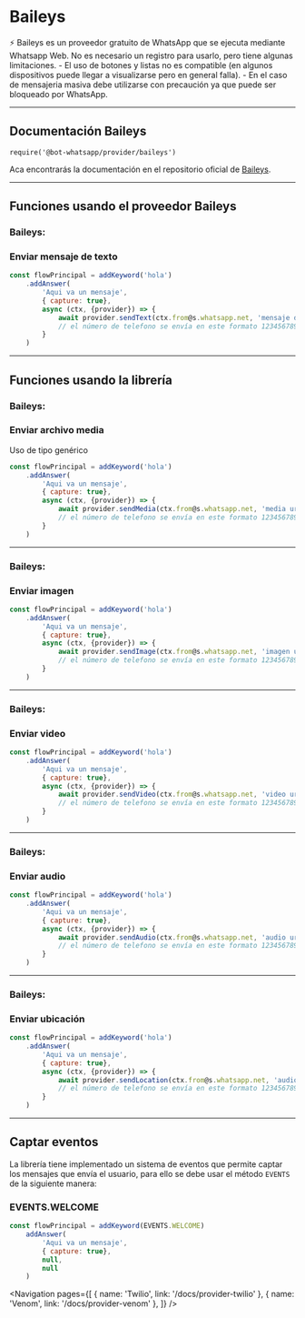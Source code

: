 
# Baileys

<Alert>
    ⚡ Baileys es un proveedor gratuito de WhatsApp que se ejecuta mediante Whatsapp Web. No es necesario un registro para usarlo, pero tiene algunas limitaciones.
    - El uso de botones y listas no es compatible (en algunos dispositivos puede llegar a visualizarse pero en general falla).
    - En el caso de mensajeria masiva debe utilizarse con precaución ya que puede ser bloqueado por WhatsApp.
</Alert>

---

## Documentación Baileys

`require('@bot-whatsapp/provider/baileys')`

Aca encontrarás la documentación en el repositorio oficial de [Baileys](https://github.com/whiskeysockets/Baileys).

---

## Funciones usando el proveedor Baileys

### Baileys:
### Enviar mensaje de texto

```js
const flowPrincipal = addKeyword('hola')
    .addAnswer(
        'Aqui va un mensaje',
        { capture: true},
        async (ctx, {provider}) => {
            await provider.sendText(ctx.from@s.whatsapp.net, 'mensaje de texto')
            // el número de telefono se envía en este formato 12345678901@s.whatsapp.net
        }
    )
```
---

## Funciones usando la librería

### Baileys:
### Enviar archivo media

Uso de tipo genérico

```js
const flowPrincipal = addKeyword('hola')
    .addAnswer(
        'Aqui va un mensaje',
        { capture: true},
        async (ctx, {provider}) => {
            await provider.sendMedia(ctx.from@s.whatsapp.net, 'media url' 'mensaje de texto')
            // el número de telefono se envía en este formato 12345678901@s.whatsapp.net
        }
    )
```
---

### Baileys:
### Enviar imagen

```js
const flowPrincipal = addKeyword('hola')
    .addAnswer(
        'Aqui va un mensaje',
        { capture: true},
        async (ctx, {provider}) => {
            await provider.sendImage(ctx.from@s.whatsapp.net, 'imagen url' 'mensaje de texto')
            // el número de telefono se envía en este formato 12345678901@s.whatsapp.net
        }
    )
```
---

### Baileys:
### Enviar video

```js
const flowPrincipal = addKeyword('hola')
    .addAnswer(
        'Aqui va un mensaje',
        { capture: true},
        async (ctx, {provider}) => {
            await provider.sendVideo(ctx.from@s.whatsapp.net, 'video url' 'mensaje de texto')
            // el número de telefono se envía en este formato 12345678901@s.whatsapp.net
        }
    )
```
---

### Baileys:
### Enviar audio

```js
const flowPrincipal = addKeyword('hola')
    .addAnswer(
        'Aqui va un mensaje',
        { capture: true},
        async (ctx, {provider}) => {
            await provider.sendAudio(ctx.from@s.whatsapp.net, 'audio url')
            // el número de telefono se envía en este formato 12345678901@s.whatsapp.net
        }
    )
```
---

### Baileys:
### Enviar ubicación

```js
const flowPrincipal = addKeyword('hola')
    .addAnswer(
        'Aqui va un mensaje',
        { capture: true},
        async (ctx, {provider}) => {
            await provider.sendLocation(ctx.from@s.whatsapp.net, 'audio url')
            // el número de telefono se envía en este formato 12345678901@s.whatsapp.net
        }
    )
```
---

## Captar eventos

La librería tiene implementado un sistema de eventos que permite captar los mensajes que envía el usuario, para ello se debe usar el método `EVENTS` de la siguiente manera:

### EVENTS.WELCOME

```js
const flowPrincipal = addKeyword(EVENTS.WELCOME)
    addAnswer(
        'Aqui va un mensaje',
        { capture: true},
        null,
        null
    )

```



<Navigation
    pages={[
        { name: 'Twilio', link: '/docs/provider-twilio' },
        { name: 'Venom', link: '/docs/provider-venom' },
    ]}
/>
